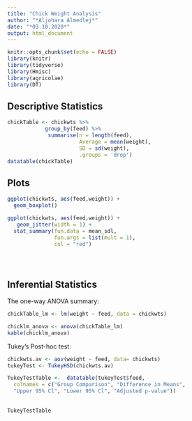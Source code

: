 ```yaml
---
title: "Chick Weight Analysis"
author: "*Aljohara Almedlej*"
date: "*03.10.2020*"
output: html_document
---
```


```r
knitr::opts_chunk$set(echo = FALSE)
library(knitr)
library(tidyverse)
library(Hmisc)
library(agricolae)
library(DT)

```

## Descriptive Statistics

```r
chickTable <- chickwts %>% 
            group_by(feed) %>% 
             summarise(n = length(feed),
                       Average = mean(weight), 
                       SD = sd(weight),
                       .groups = 'drop')
datatable(chickTable)

```

## Plots


```r
ggplot(chickwts, aes(feed,weight)) +
  geom_boxplot()
```


```r
ggplot(chickwts, aes(feed,weight)) +
   geom_jitter(width = 1) +
  stat_summary(fun.data = mean_sdl, 
               fun.args = list(mult = 1), 
               col = "red")


           
```

## Inferential Statistics
The one-way ANOVA summary:

```r
chickTable_lm <- lm(weight ~ feed, data = chickwts)

chicklm_anova <- anova(chickTable_lm)
kable(chicklm_anova)
```
Tukey’s Post-hoc test:


```r
chickwts.av <- aov(weight ~ feed, data= chickwts)
tukeyTest <- TukeyHSD(chickwts.av)

TukeyTestTable <-  datatable(tukeyTest$feed, 
  colnames = c("Group Comparison", "Difference in Means",
  "Upper 95% Cl", "Lower 95% Cl", "Adjusted p-value"))
          
          
TukeyTestTable 
          


```


